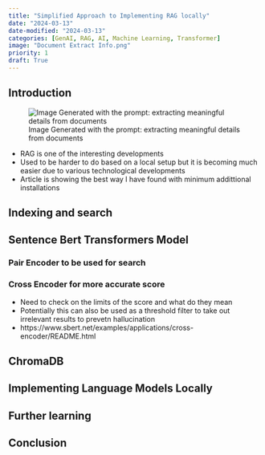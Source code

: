 ```yaml
---
title: "Simplified Approach to Implementing RAG locally"
date: "2024-03-13"
date-modified: "2024-03-13"
categories: [GenAI, RAG, AI, Machine Learning, Transformer]
image: "Document Extract Info.png"
priority: 1
draft: True
---
```


## Introduction

![Image Generated with the prompt: extracting meaningful details from documents]("Document Extract Info.png")

- RAG is one of the interesting developments
- Used to be harder to do based on a local setup but it is becoming much easier due to various technological developments
- Article is showing the best way I have found with minimum addittional installations

## Indexing and search

## Sentence Bert Transformers Model

### Pair Encoder to be used for search

### Cross Encoder for more accurate score

- Need to check on the limits of the score and what do they mean
- Potentially this can also be used as a threshold filter to take out irrelevant results to prevetn hallucination
- https://www.sbert.net/examples/applications/cross-encoder/README.html

## ChromaDB

## Implementing Language Models Locally

## Further learning

## Conclusion

